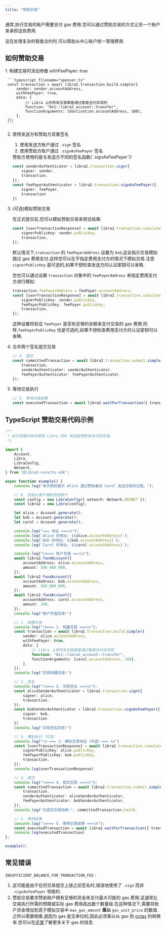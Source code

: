 ```yaml
---
title: "赞助交易"
---
```



通常,执行交易的账户需要支付 gas 费用.您可以通过赞助交易的方式让另一个账户来承担这些费用.

这在处理复杂的智能合约时,可以帮助从中心账户统一管理费用.

## 如何赞助交易

<Steps>
  1. 构建交易时添加参数 withFeePayer: true

     ```typescript filename="sponsor.ts"
     const transaction = await libra2.transaction.build.simple({
         sender: sender.accountAddress,
         withFeePayer: true,
         data: {
             // Libra 上的所有交易都是通过智能合约实现的
             function: "0x1::libra2_account::transfer",
             functionArguments: [destination.accountAddress, 100],
         },
     });
     ```

  2. 使用发送方和赞助方双重签名

     1. 使用发送方账户通过 `.sign` 签名
     2. 使用赞助方账户通过 `.signAsFeePayer` 签名

     <Aside type="caution">
       赞助方使用的是与发送方不同的签名函数(`.signAsFeePayer`)!
     </Aside>

     ```typescript filename="sponsor.ts"
     const senderAuthenticator = libra2.transaction.sign({
         signer: sender,
         transaction,
     });
     const feePayerAuthenticator = libra2.transaction.signAsFeePayer({
         signer: feePayer,
         transaction
     })
     ```

  3. (可选)模拟赞助交易

     在正式提交前,您可以模拟赞助交易来预览结果:

     ```typescript filename="sponsor.ts"
     const [userTransactionResponse] = await libra2.transaction.simulate.simple({
         signerPublicKey: sender.publicKey,
         transaction,
     });
     ```

     默认情况下,`transaction` 的 `feePayerAddress` 设置为 `0x0`,这会指示交易模拟跳过 gas 费用支付.这样您可以在不指定费用支付方的情况下模拟交易.注意 `signerPublicKey` 是可选的,如果不想检查发送方的认证密钥可以省略.

     您也可以通过设置 `transaction` 对象中的 `feePayerAddress` 来指定费用支付方进行模拟:

     ```typescript filename="sponsor.ts"
     transaction.feePayerAddress = feePayer.accountAddress;
     const [userTransactionResponse] = await libra2.transaction.simulate.simple({
         signerPublicKey: sender.publicKey,
         feePayerPublicKey: feePayer.publicKey,
         transaction,
     });
     ```

     这种设置将验证 `feePayer` 是否有足够的余额来支付交易的 gas 费用.同样,`feePayerPublicKey` 也是可选的,如果不想检查费用支付方的认证密钥可以省略.

  4. 合并两个签名提交交易

     ```typescript filename="sponsor.ts"
     // 4. 提交
     const committedTransaction = await libra2.transaction.submit.simple({
         transaction,
         senderAuthenticator: senderAuthenticator,
         feePayerAuthenticator: feePayerAuthenticator,
     });
     ```

  5. 等待交易执行

     ```typescript filename="sponsor.ts"
     // 5. 等待交易结果
     const executedTransaction = await libra2.waitForTransaction({ transactionHash: committedTransaction.hash });
     ```
</Steps>

## TypeScript 赞助交易代码示例

```typescript filename="sponsor.ts"
/**
 * 此示例展示如何使用 Libra SDK 发送由赞助者支付的交易。
 */

import {
    Account,
    Libra,
    LibraConfig,
    Network,
} from "@libra2-core/ts-sdk";

async function example() {
    console.log("本示例将展示 Alice 通过赞助者向 Carol 发送交易的过程。");

    // 0. 初始化客户端和测试账户
    const config = new LibraConfig({ network: Network.DEVNET });
    const libra2 = new Libra(config);

    let alice = Account.generate();
    let bob = Account.generate();
    let carol = Account.generate();

    console.log("=== 地址 ===\n");
    console.log(`Alice 的地址: ${alice.accountAddress}`);
    console.log(`Bob 的地址: ${bob.accountAddress}`);
    console.log(`Carol 的地址: ${carol.accountAddress}`);

    console.log("\n=== 账户充值 ===\n");
    await libra2.fundAccount({
        accountAddress: alice.accountAddress,
        amount: 500_000_000,
    });
    await libra2.fundAccount({
        accountAddress: bob.accountAddress,
        amount: 500_000_000,
    });
    await libra2.fundAccount({
        accountAddress: carol.accountAddress,
        amount: 100,
    });
    console.log("账户充值完成!")

    // 1. 构建交易
    console.log("\n=== 1. 构建交易 ===\n");
    const transaction = await libra2.transaction.build.simple({
        sender: alice.accountAddress,
        withFeePayer: true,
        data: {
            // Libra 上的所有交易都是通过智能合约实现的
            function: "0x1::libra2_account::transfer",
            functionArguments: [carol.accountAddress, 100],
        },
    });
    console.log("交易构建完成!")

    // 2. 签名
    console.log("\n=== 2. 交易签名 ===\n");
    const aliceSenderAuthenticator = libra2.transaction.sign({
        signer: alice,
        transaction,
    });
    const bobSenderAuthenticator = libra2.transaction.signAsFeePayer({
        signer: bob,
        transaction
    })
    console.log("交易签名完成!")

    // 3. 模拟执行（可选）
    console.log("\n === 3. 模拟交易响应（可选）=== \n")
    const [userTransactionResponse] = await libra2.transaction.simulate.simple({
        signerPublicKey: alice.publicKey,
        feePayerPublicKey: bob.publicKey,
        transaction,
    });
    console.log(userTransactionResponse)

    // 4. 提交
    console.log("\n=== 4. 提交交易 ===\n");
    const committedTransaction = await libra2.transaction.submit.simple({
        transaction,
        senderAuthenticator: aliceSenderAuthenticator,
        feePayerAuthenticator: bobSenderAuthenticator,
    });
    console.log("已提交交易哈希:", committedTransaction.hash);

    // 5. 等待结果
    console.log("\n=== 5. 等待交易结果 ===\n");
    const executedTransaction = await libra2.waitForTransaction({ transactionHash: committedTransaction.hash });
    console.log(executedTransaction)
};

example();
```

## 常见错误

`INSUFFICIENT_BALANCE_FOR_TRANSACTION_FEE` :

1. 这可能是由于在将交易提交上链之前签名时,错误地使用了 `.sign` 而非 `.signAsFeePayer` 导致的.
2. 赞助交易要求赞助账户拥有足够的资金来支付最大可能的 gas 费用.这通常比交易执行所需的预期或实际 gas 费用高出数个数量级.在这种情况下,需要将账户资金增加到高于模拟交易中 `max_gas_amount` **乘以** `gas_unit_price` 的数值.之所以需要相乘,是因为 gas 是无单位的,因此必须乘以从 gas 到 [octas](/zh/network/glossary#Octa) 的转换率.您可以在[这里](/zh/network/blockchain/gas-txn-fee)了解更多关于 gas 的信息.

